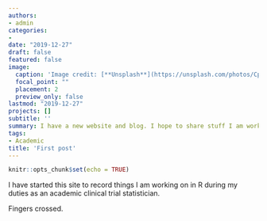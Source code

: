 ```yaml
---
authors:
- admin
categories:
- 
date: "2019-12-27"
draft: false
featured: false
image:
  caption: 'Image credit: [**Unsplash**](https://unsplash.com/photos/CpkOjOcXdUY)'
  focal_point: ""
  placement: 2
  preview_only: false
lastmod: "2019-12-27"
projects: []
subtitle: ''
summary: I have a new website and blog. I hope to share stuff I am working on.
tags:
- Academic
title: 'First post'
---
```


```r
knitr::opts_chunk$set(echo = TRUE)
```

I have started this site to record things I am working on in R during my duties as an academic clinical trial statistician.

Fingers crossed.